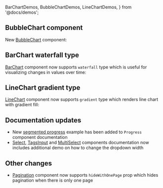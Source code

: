   BarChartDemos,
  BubbleChartDemos,
  LineChartDemos,
} from '@docs/demos';


## BubbleChart component

New [BubbleChart](/charts/bubble-chart) component:

<Demo data={BubbleChartDemos.usage} />

## BarChart waterfall type

[BarChart](/charts/bar-chart) component now supports `waterfall` type
which is useful for visualizing changes in values over time:

<Demo data={BarChartDemos.waterfall} />

## LineChart gradient type

[LineChart](/charts/line-chart) component now supports `gradient` type
which renders line chart with gradient fill:

<Demo data={LineChartDemos.gradient} />

## Documentation updates

- New [segmented progress](/core/progress/#example-progress-with-segments) example has been added to `Progress` component documentation
- [Select](/core/select), [TagsInput](/core/tags-input) and [MultiSelect](/core/multi-select) components documentation now includes additional demo on how to change the dropdown width

## Other changes

- [Pagination](/core/pagination) component now supports `hideWithOnePage` prop which hides pagination when there is only one page
